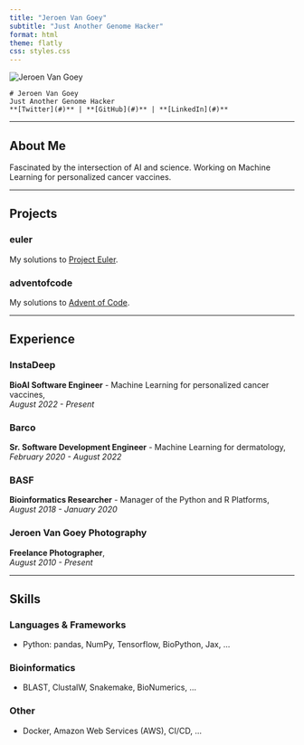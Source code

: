 ```yaml
---
title: "Jeroen Van Goey"
subtitle: "Just Another Genome Hacker"
format: html
theme: flatly
css: styles.css
---
```


<!-- Header Section -->

<div class="header">
  <img src="images/jeroen.jpg" alt="Jeroen Van Goey" class="profile-pic" />
  <div class="header-text">
    # Jeroen Van Goey  
    Just Another Genome Hacker  
    **[Twitter](#)** | **[GitHub](#)** | **[LinkedIn](#)**  
  </div>
</div>

---

## About Me
Fascinated by the intersection of AI and science. Working on Machine Learning for personalized cancer vaccines.

---

## Projects
### euler
My solutions to [Project Euler](#).

### adventofcode
My solutions to [Advent of Code](#).

---

## Experience
### InstaDeep
**BioAI Software Engineer** - Machine Learning for personalized cancer vaccines,  
_August 2022 - Present_

### Barco
**Sr. Software Development Engineer** - Machine Learning for dermatology,  
_February 2020 - August 2022_

### BASF
**Bioinformatics Researcher** - Manager of the Python and R Platforms,  
_August 2018 - January 2020_

### Jeroen Van Goey Photography
**Freelance Photographer**,  
_August 2010 - Present_

---

## Skills
### Languages & Frameworks
- Python: pandas, NumPy, Tensorflow, BioPython, Jax, ...

### Bioinformatics
- BLAST, ClustalW, Snakemake, BioNumerics, ...

### Other
- Docker, Amazon Web Services (AWS), CI/CD, ...
